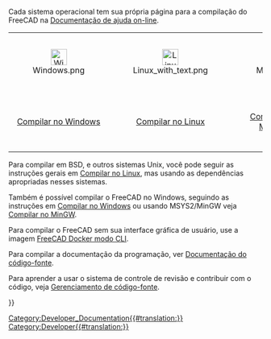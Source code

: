 <languages/>
Cada sistema operacional tem sua própria página para a compilação do FreeCAD na [[Online_Help_Toc/pt-br|Documentação de ajuda on-line]].
 	
{| align='center' cellpadding='10px'
|align=center|[[Image:Windows.png|x32px|alt='Windows'|link=Compile_on_Windows/pt-br]]
|align=center|[[Image:Linux_with_text.png|x32px|alt='Linux'|link=Compile_on_Linux/pt-br]]
|align=center|[[Image:Mac.png|x32px|alt='MacOS'|link= Compile_on_MacOS/pt-br]]
|align=center|[[Compile_on_Docker/pt-br|Compile on Docker container]]<!--[[File:Docker_logo_FreeCAD.svg|x32px|alt='Docker'|link=Compile_on_Docker/pt-br]]-->
|-
|align=center|[[Compile_on_Windows/pt-br|Compilar no Windows]]
|align=center|[[Compile_on_Linux/pt-br|Compilar no Linux]]
|align=center|[[Compile_on_MacOS/pt-br|Compilar no  MacOS]]
|align=center|[[Compile_on_Docker/pt-br|Compilar no Docker container]]
|}

Para compilar em BSD, e outros sistemas Unix, você pode seguir as instruções gerais em [[Compile_on_Linux/pt-br|Compilar no Linux]], mas usando as dependências apropriadas nesses sistemas.

Também é possível compilar o FreeCAD no Windows, seguindo as instruções em [[Compile_on_Windows/pt-br|Compilar no Windows]] ou usando MSYS2/MinGW veja [[Compile_on_MinGW|Compilar no MinGW]].

Para compilar o FreeCAD sem sua interface gráfica de usuário, use a imagem [[FreeCAD_Docker_CLI_mode|FreeCAD Docker modo CLI]].

Para compilar a documentação da programação, ver [[Source_documentation/pt-br| Documentação do código-fonte]].

Para aprender a usar o sistema de controle de revisão e contribuir com o código, veja [[Source_code_management/pt-br|Gerenciamento de código-fonte]].


{{Userdocnavi{{#translation:}}}}
[[Category:Developer_Documentation{{#translation:}}]]
[[Category:Developer{{#translation:}}]]